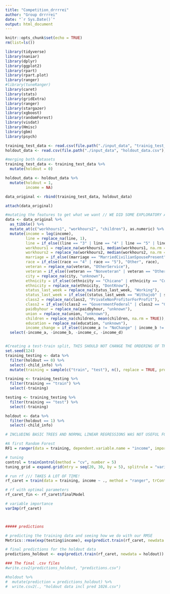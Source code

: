 ```yaml
---
title: "Competition_drrrrei"
author: "Group drrrrei"
date: "`r Sys.Date()`"
output: html_document
---
```


```r
knitr::opts_chunk$set(echo = TRUE)
rm(list=ls())

library(tidyverse)
library(naniar)
library(dplyr)
library(ggplot2)
library(rpart)
library(rpart.plot)
library(ranger)
#library(tuneRanger)
library(caret)
library(stats) 
library(gridExtra)
library(ranger)
library(stargazer)
library(xgboost)
library(randomForest)
library(visdat)
library(Hmisc)
library(gbm)
library(psych)

training_test_data <- read.csv(file.path("./input_data", "trainig_test_data.csv"), header = TRUE)
holdout_data <- read.csv(file.path("./input_data", "holdout_data.csv"), header = TRUE)
```

```r
#merging both datasets
training_test_data <- training_test_data %>%
  mutate(holdout = 0)

holdout_data <- holdout_data %>%
  mutate(holdout = 1,
         income = NA)

data_original <- rbind(training_test_data, holdout_data)

attach(data_original)

#mutating the features to get what we want // WE DID SOME EXPLORATORY ANALYSIS AS WELL BUT THIS IS NOT INCLUDED IN OUR SUBMITTED CODE, AS IT WAS JUST TO GET A FEELING FOR THE DATA
data <- data_original %>%
  as_tibble() %>%
  mutate_at(c("workhours1", "workhours2", "children"), as.numeric) %>%
  mutate(income = log(income),
         line = replace_na(line, 1),
         line = if_else((line == "3" | line == "4" | line == "5" | line == "6" | line == "7"), "3", as.character(line)),
         workhours1 = replace_na(workhours1, median(workhours1, na.rm = TRUE)),
         workhours2 = replace_na(workhours2, median(workhours2, na.rm = TRUE)),
         marriage = if_else((marriage == "MarriedCivilianSpousePresent" | marriage == "MarriedArmedForcesSpousePresent" | marriage == "MarriedSpouseAbsent"), "Married", marriage),
         race = if_else((race == "4" | race == "5"), "Other", race),
         veteran = replace_na(veteran, "OtherService"),
         veteran = if_else((veteran == "Nonveteran" | veteran == "OtherService"), veteran, "Veteran"),
         city = replace_na(city, "unknown"),
         ethnicity = if_else((ethnicity == "Chicano" | ethnicity == "Cuban" | ethnicity == "Mexican" | ethnicity == "MexicanAmerican" | ethnicity == "OtherSpanish" | ethnicity == "PuertoRican"), "CentralOrSouthAmerican", ethnicity),
         ethnicity = replace_na(ethnicity, "DontKnow"),
         status_last_week = replace_na(status_last_week, "Working"),
         status_last_week = if_else((status_last_week == "Withajob" | status_last_week == "Working"), "Working", status_last_week),
         class2 = replace_na(class2, "PrivateNonProfitorForProfit"),
         class2 = if_else((class2 == "GovernmentFederal" | class2 == "GovernmentLocal" | class2 == "GovernmentState"), "Government", class2),
         paidbyhour = replace_na(paidbyhour, "unknown"),
         union = replace_na(union, "unknown"),
         children = replace_na(children, mean(children, na.rm = TRUE)),
         education = replace_na(education, "unknown"),
         income_change = if_else((income_a != "NoChange" | income_b != "NoChange" | income_c != "NoChange" | income_d != "NoChange"), "Change", "NoChange")) %>%
  select(-income_a, -income_b, -income_c, -income_d)


#Creating a test-train split, THIS SHOULD NOT CHANGE THE ORDERING OF THE DATA, SO PREDICTIONS SHOULD BE IN THE RIGHT ORDER!
set.seed(124)
training_testing <- data %>%
  filter(holdout == 0) %>%
  select(-child_info) %>%
  mutate(training = sample(c("train", "test"), n(), replace = TRUE, prob = c(0.8, 0.2)))

training <- training_testing %>%
  filter(training == "train") %>%
  select(-training)

testing <- training_testing %>%
  filter(training == "test") %>%
  select(-training)

holdout <- data %>%
  filter(holdout == 1) %>%
  select(-child_info)
```

```r
# INCLUDING BASIC TREES AND NORMAL LINEAR REGRESSIONS WAS NOT USEFUL FOR OUR FINAL MODEL, SO WE LEFT THEM OUT!

#A first Random Forest
RF1 = ranger(data = training, dependent.variable.name = "income", importance = "impurity")

# tuning
control = trainControl(method = "cv", number = 5)
tuning_grid = expand.grid(mtry = seq(20, 30, by = 5), splitrule = "variance", min.node.size = seq(1, 5, by = 2))

# run rf /// TAKES A LOT OF TIME!
rf_caret = train(data = training, income ~ ., method = "ranger", trControl = control, tuneGrid = tuning_grid, importance = "impurity")

# rf with optimal parameters
rf_caret_fin <- rf_caret$finalModel

# variable importance
varImp(rf_caret)



##### predictions

# predicting the training data and seeing how we do with our RMSE
Metrics::rmse(exp(testing$income), exp(predict.train(rf_caret, newdata = testing))) # RMSE = 1026,33 // THIS IS OUR RMSE IN THE TRAINING DATASET

# final predictions for the holdout data
predictions_holdout <- exp(predict.train(rf_caret, newdata = holdout)) #THOSE ARE THE PREDICTIONS FOR THE HOLDOUT DATASET

### The final .csv files
#write.csv2(predictions_holdout, "predictions.csv")

#holdout %>%
#  mutate(prediction = predictions_holdout) %>%
#  write.csv2(., "holdout data incl pred 1026.csv")
```

